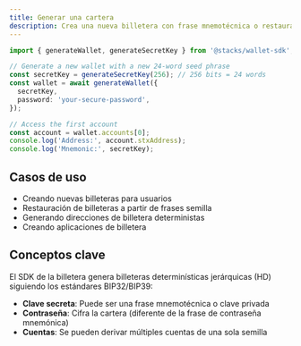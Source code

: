 ```yaml
---
title: Generar una cartera
description: Crea una nueva billetera con frase mnemotécnica o restaura desde una semilla existente
---
```

```typescript
import { generateWallet, generateSecretKey } from '@stacks/wallet-sdk';

// Generate a new wallet with a new 24-word seed phrase
const secretKey = generateSecretKey(256); // 256 bits = 24 words
const wallet = await generateWallet({
  secretKey,
  password: 'your-secure-password',
});

// Access the first account
const account = wallet.accounts[0];
console.log('Address:', account.stxAddress);
console.log('Mnemonic:', secretKey);
```

## Casos de uso

* Creando nuevas billeteras para usuarios
* Restauración de billeteras a partir de frases semilla
* Generando direcciones de billetera deterministas
* Creando aplicaciones de billetera

## Conceptos clave

El SDK de la billetera genera billeteras determinísticas jerárquicas (HD) siguiendo los estándares BIP32/BIP39:

* **Clave secreta**: Puede ser una frase mnemotécnica o clave privada
* **Contraseña**: Cifra la cartera (diferente de la frase de contraseña mnemónica)
* **Cuentas**: Se pueden derivar múltiples cuentas de una sola semilla
